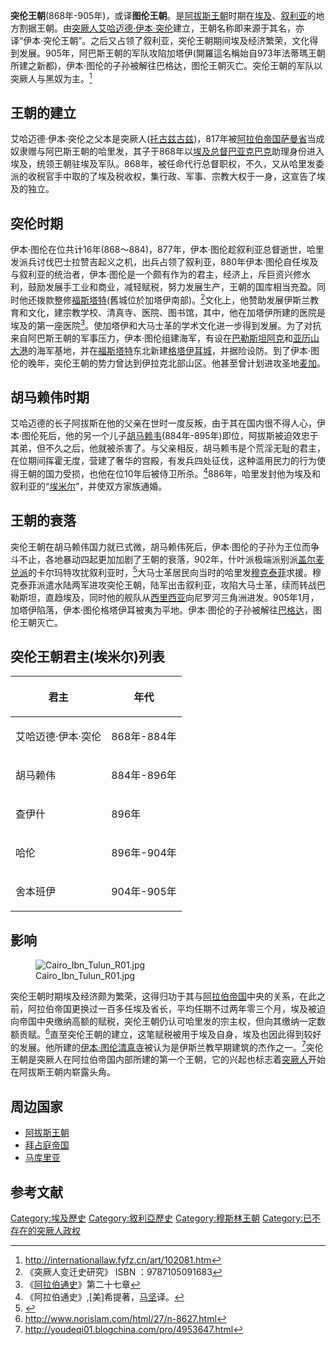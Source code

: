 {{Infobox Former Country
|native_name             = {{rtl-lang|ar|طولونيون}}
|conventional_long_name             = 突伦王朝 
|common_name             = 伊本·突伦王朝
|continent             = 亞洲
|country             = 埃及
|status_text            = 
|empire            =
|government_type        = 君主制 
|
|year_start             = 868年
|year_end               = 905年
|image_flag             = Ṭululnid State Banner and War Flag.png
|flag_size               = 
|flag       = 
|
|image_map              = Tulunid Emirate 868 - 905 (AD).PNG
|image_map_caption      = 突伦王朝最大版图(红色)
|
|capital                = [[加塔伊|加塔伊]](阿拉伯語：القطائـع, Al-Qatta'i)(今[[开罗|开罗]])
|religion               = [[伊斯兰教|伊斯兰教]]（多数），科普特基督徒 
|leader1                = [[伊本·图伦|伊本·图伦]]<small>（首任）</small>
|year_leader1           = 868年－884年
|title_leader           = [[埃米尔|埃米尔]]

}}

'''突伦王朝'''(868年-905年)，或译'''图伦王朝'''。是[[阿拔斯王朝|阿拔斯王朝]]时期在[[埃及|埃及]]、[[叙利亚|叙利亚]]的地方割据王朝。由[[突厥人|突厥人]][[艾哈迈德·伊本·突伦|艾哈迈德·伊本·突伦]]建立，王朝名称即来源于其名，亦译“伊本·突伦王朝”。之后又占领了叙利亚，突伦王朝期间埃及经济繁荣，文化得到发展。905年，阿巴斯王朝的军队攻陷加塔伊(開羅這名稱始自973年法蒂瑪王朝所建之新都)，伊本·图伦的子孙被解往巴格达，图伦王朝灭亡。突伦王朝的军队以突厥人与黑奴为主。<ref>http://internationallaw.fyfz.cn/art/102081.htm{{Dead link|date=2020年1月 |bot=InternetArchiveBot |fix-attempted=yes }}</ref>
== 王朝的建立 ==
艾哈迈德·伊本·突伦之父本是突厥人([[托古兹古兹|托古兹古兹]])，817年被[[阿拉伯帝国|阿拉伯帝国]][[萨曼省|萨曼省]]当成奴隶赠与阿巴斯王朝的哈里发，其子于868年以[[埃及总督|埃及总督]][[巴亚克巴克|巴亚克巴克]]助理身份进入埃及，统领王朝驻埃及军队。868年，被任命代行总督职权，不久，又从哈里发委派的收税官手中取的了埃及税收权，集行政、军事、宗教大权于一身，这宣告了埃及的独立。

== 突伦时期 ==
伊本·图伦在位共计16年(868～884)，877年，伊本·图伦趁叙利亚总督逝世，哈里发派兵讨伐巴士拉赞吉起义之机，出兵占领了叙利亚，880年伊本·图伦自任埃及与叙利亚的统治者，伊本·图伦是一个颇有作为的君主，经济上，斥巨资兴修水利，鼓励发展手工业和商业，减轻赋税，努力发展生产，王朝的国库相当充盈。同时他还拨款整修[[福斯塔特|福斯塔特]](舊城位於加塔伊南部)。<ref>《突厥人变迁史研究》 ISBN ：9787105091683 </ref>文化上，他赞助发展伊斯兰教育和文化，建宗教学校、清真寺、医院、图书馆，其中，他在加塔伊所建的医院是埃及的第一座医院<ref>《[[阿拉伯通史|阿拉伯通史]]》第二十七章</ref>。使加塔伊和大马士革的学术文化进一步得到发展。为了对抗来自阿巴斯王朝的军事压力，伊本·图伦组建海军，有设在[[巴勒斯坦|巴勒斯坦]][[阿克|阿克]]和[[亚历山大港|亚历山大港]]的海军基地，并在[[福斯塔特|福斯塔特]]东北新建[[格塔伊耳城|格塔伊耳城]]，并据险设防。到了伊本·图伦的晚年，突伦王朝的势力曾达到伊拉克北部山区。他甚至曾计划进攻圣地[[麦加|麦加]]。

== 胡马赖伟时期 ==
艾哈迈德的长子阿拔斯在他的父亲在世时一度反叛，由于其在国内很不得人心，伊本·图伦死后，他的另一个儿子[[胡马赖韦|胡马赖韦]](884年-895年)即位，阿拔斯被迫效忠于其弟，但不久之后，他就被杀害了。与父亲相反，胡马赖韦是个荒淫无耻的君主，在位期间挥霍无度，营建了奢华的宫殿，有发兵四处征伐，这种滥用民力的行为使得王朝的国力受损，也他在位10年后被侍卫所杀。<ref>《阿拉伯通史》,[美]希提著，[[马坚|马坚]]译。</ref>886年，哈里发封他为埃及和叙利亚的“[[埃米尔|埃米尔]]”，并使双方家族通婚。

== 王朝的衰落 ==
突伦王朝在胡马赖伟国力就已式微，胡马赖伟死后，伊本·图伦的子孙为王位而争斗不止，各地暴动四起更加加剧了王朝的衰落，902年，什叶派极端派别派[[盖尔麦兑派|盖尔麦兑派]]的卡尔玛特攻扰叙利亚时，<ref>{{cite web |url=http://www.faithfuleye.com/simp/node/898 |title=存档副本 |accessdate=2010-02-14 |deadurl=yes |archiveurl=https://web.archive.org/web/20160304101511/http://www.faithfuleye.com/simp/node/898 |archivedate=2016-03-04 }}</ref>大马士革居民向当时的哈里发[[穆克泰菲|穆克泰菲]]求援。穆克泰菲派遣水陆两军进攻突伦王朝，陆军出击叙利亚，攻陷大马士革，续而转战巴勒斯坦，直趋埃及，同时他的舰队从[[西里西亚|西里西亚]]向尼罗河三角洲进发。905年1月，加塔伊陷落，伊本·图伦格塔伊耳被夷为平地。伊本·图伦的子孙被解往[[巴格达|巴格达]]，图伦王朝灭亡。

== 突伦王朝君主(埃米尔)列表 == 
{|class="wikitable" border="1"
!君主
!年代
|-
|艾哈迈德·伊本·突伦||868年-884年
|-
|胡马赖伟||884年-896年
|-
|查伊什||896年
|-
|哈伦||896年-904年
|-
|舍本班伊||904年-905年
|}
== 影响 ==
[[File:Cairo_Ibn_Tulun_R01.jpg|thumb]]

突伦王朝时期埃及经济颇为繁荣，这得归功于其与[[阿拉伯帝国|阿拉伯帝国]]中央的关系，在此之前，阿拉伯帝国更换过一百多任埃及省长，平均任期不过两年零三个月，埃及被迫向帝国中央缴纳高额的赋税，突伦王朝仍认可哈里发的宗主权，但向其缴纳一定数额贡赋。<ref>http://www.norislam.com/html/27/n-8627.html{{dead link|date=2018年1月 |bot=InternetArchiveBot |fix-attempted=yes }}</ref>直至突伦王朝的建立，这笔赋税被用于埃及自身，埃及也因此得到较好的发展。他所建的[[伊本·图伦清真寺|伊本·图伦清真寺]]被认为是伊斯兰教早期建筑的杰作之一。<ref>http://youdeqi01.blogchina.com/pro/4953647.html{{dead link|date=2018年1月 |bot=InternetArchiveBot |fix-attempted=yes }}</ref>突伦王朝是突厥人在阿拉伯帝国内部所建的第一个王朝，它的兴起也标志着[[突厥人|突厥人]]开始在阿拔斯王朝内崭露头角。

==周边国家 ==
*[[阿拔斯王朝|阿拔斯王朝]]
*[[拜占庭帝国|拜占庭帝国]] 
*[[马库里亚|马库里亚]]

== 参考文献 ==
<references />

{{Authority control}}
[[Category:埃及歷史|Category:埃及歷史]]
[[Category:敘利亞歷史|Category:敘利亞歷史]]
[[Category:穆斯林王朝|Category:穆斯林王朝]]
[[Category:已不存在的突厥人政权|Category:已不存在的突厥人政权]]